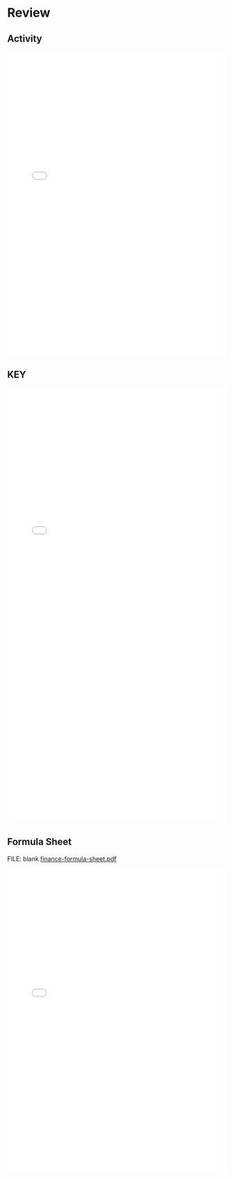 # Review {.unnumbered}

## Activity

<embed src="finance/activities/using-finance-formulas.pdf" type="application/pdf" width="100%" height="700px"></embed>

## KEY

<embed src="finance/activities/using-finance-formulas-KEY.pdf" type="application/pdf" width="100%" height="1000px"></embed>

## Formula Sheet

FILE: blank [finance-formula-sheet.pdf](https://github.com/coltongearhart/math125/blob/main/finance/finance-formula-sheet.pdf)

<embed src="finance/finance-formula-sheet-ANNOTATED.pdf" type="application/pdf" width="100%" height="700px"></embed>
